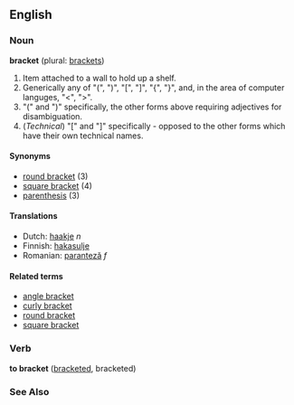 ==English==

===Noun===
'''bracket''' (plural: [[brackets]])

#Item attached to a wall to hold up a shelf.
#Generically any of "(", ")", "[", "]", "{", "}", and, in the area of computer languges, "<", ">".
#"(" and ")" specifically, the other forms above requiring adjectives for disambiguation.
#(''Technical'') "[" and "]" specifically - opposed to the other forms which have their own technical names.

====Synonyms====
*[[round bracket]] (3)
*[[square bracket]] (4)
*[[parenthesis]] (3)

====Translations====
*Dutch: [[haakje]] ''n''
*Finnish: [[hakasulje]]
*Romanian: [[paranteză]] ''f''

====Related terms====
*[[angle bracket]]
*[[curly bracket]]
*[[round bracket]]
*[[square bracket]]

===Verb===
'''to bracket''' ([[bracketed]], bracketed)

===See Also===
{{msg:Punctuation}}